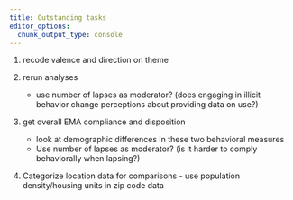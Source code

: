 ```yaml
---
title: Outstanding tasks
editor_options: 
  chunk_output_type: console
---
```


1. recode valence and direction on theme

2. rerun analyses

    - use number of lapses as moderator? (does engaging in illicit behavior change perceptions about providing data on use?)
  
  
3. get overall EMA compliance and disposition

    - look at demographic differences in these two behavioral measures
    - Use number of lapses as moderator? (is it harder to comply behaviorally when lapsing?)


4. Categorize location data for comparisons - use population density/housing units in zip code data